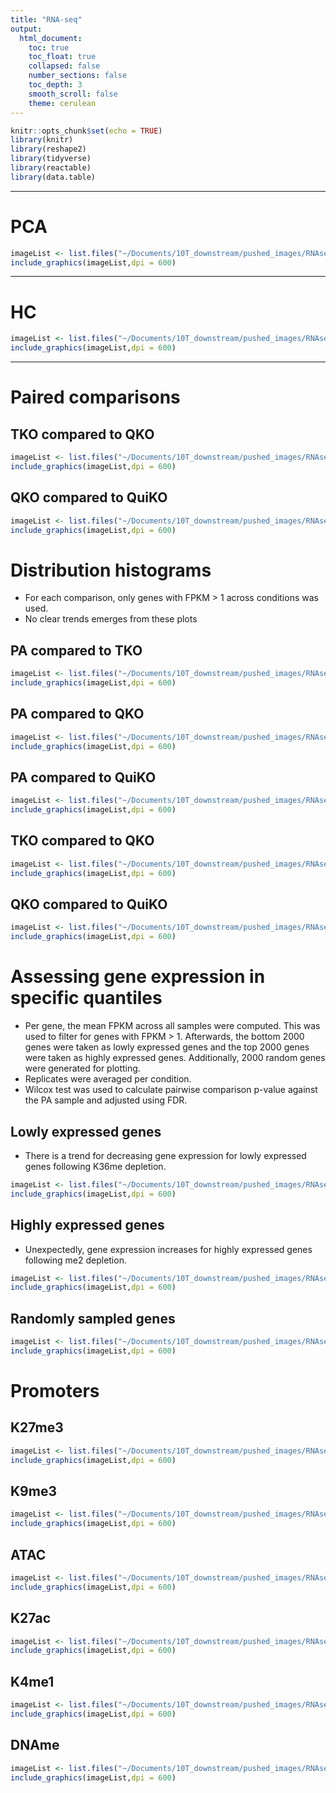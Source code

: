 ```yaml
---
title: "RNA-seq"
output:
  html_document:
    toc: true
    toc_float: true
    collapsed: false
    number_sections: false
    toc_depth: 3
    smooth_scroll: false
    theme: cerulean
---
```


```r
knitr::opts_chunk$set(echo = TRUE)
library(knitr)
library(reshape2)
library(tidyverse)
library(reactable)
library(data.table)
```

---

# PCA
```r
imageList <- list.files("~/Documents/10T_downstream/pushed_images/RNAseq/PCA", pattern= "*.png", full.names=T)
include_graphics(imageList,dpi = 600)
```

---

# HC
```r
imageList <- list.files("~/Documents/10T_downstream/pushed_images/RNAseq/HC", pattern= "*.png", full.names=T)
include_graphics(imageList,dpi = 600)
```

---

# Paired comparisons {.tabset}

## TKO compared to QKO
```r
imageList <- list.files("~/Documents/10T_downstream/pushed_images/RNAseq/paired_comparisons/TKO_compared_to_QKO", pattern= "*.png", full.names=T)
include_graphics(imageList,dpi = 600)
```

## QKO compared to QuiKO
```r
imageList <- list.files("~/Documents/10T_downstream/pushed_images/RNAseq/paired_comparisons/QKO_compared_to_QuiKO", pattern= "*.png", full.names=T)
include_graphics(imageList,dpi = 600)
```

# Distribution histograms {.tabset}
<ul>
  <li>For each comparison, only genes with FPKM > 1 across conditions was used.</li>
  <li>No clear trends emerges from these plots </li>
</ul>

## PA compared to TKO
```r
imageList <- list.files("~/Documents/10T_downstream/pushed_images/RNAseq/histogram_distribution/PA_TKO", pattern= "*.png", full.names=T)
include_graphics(imageList,dpi = 600)
```

## PA compared to QKO
```r
imageList <- list.files("~/Documents/10T_downstream/pushed_images/RNAseq/histogram_distribution/PA_QKO", pattern= "*.png", full.names=T)
include_graphics(imageList,dpi = 600)
```

## PA compared to QuiKO
```r
imageList <- list.files("~/Documents/10T_downstream/pushed_images/RNAseq/histogram_distribution/PA_QuiKO", pattern= "*.png", full.names=T)
include_graphics(imageList,dpi = 600)
```

## TKO compared to QKO
```r
imageList <- list.files("~/Documents/10T_downstream/pushed_images/RNAseq/histogram_distribution/TKO_QKO", pattern= "*.png", full.names=T)
include_graphics(imageList,dpi = 600)
```

## QKO compared to QuiKO
```r
imageList <- list.files("~/Documents/10T_downstream/pushed_images/RNAseq/histogram_distribution/QKO_QuiKO", pattern= "*.png", full.names=T)
include_graphics(imageList,dpi = 600)
```

# Assessing gene expression in specific quantiles {.tabset}

<ul>
  <li>Per gene, the mean FPKM across all samples were computed. This was used to filter for genes with FPKM > 1. Afterwards, the bottom 2000 genes were taken as lowly expressed genes and the top 2000 genes were taken as highly expressed genes. Additionally, 2000 random genes were generated for plotting.</li>
  <li>Replicates were averaged per condition. </li>
  <li>Wilcox test was used to calculate pairwise comparison p-value against the PA sample and adjusted using FDR. </li>
</ul>

## Lowly expressed genes
<ul>
  <li>There is a trend for decreasing gene expression for lowly expressed genes following K36me depletion.</li>
</ul>
```r
imageList <- list.files("~/Documents/10T_downstream/pushed_images/RNAseq/quantile_separated/lowly_exp_genes", pattern= "*.png", full.names=T)
include_graphics(imageList,dpi = 600)
```

## Highly expressed genes
<ul>
  <li>Unexpectedly, gene expression increases for highly expressed genes following me2 depletion.</li>
</ul>
```r
imageList <- list.files("~/Documents/10T_downstream/pushed_images/RNAseq/quantile_separated/highly_exp_genes", pattern= "*.png", full.names=T)
include_graphics(imageList,dpi = 600)
```

## Randomly sampled genes
```r
imageList <- list.files("~/Documents/10T_downstream/pushed_images/RNAseq/quantile_separated/random_genes", pattern= "*.png", full.names=T)
include_graphics(imageList,dpi = 600)
```

# Promoters {.tabset}

## K27me3
```r
imageList <- list.files("~/Documents/10T_downstream/pushed_images/RNAseq/promoters/K27me3", pattern= "*.png", full.names=T)
include_graphics(imageList,dpi = 600)
```

## K9me3
```r
imageList <- list.files("~/Documents/10T_downstream/pushed_images/RNAseq/promoters/K9me3", pattern= "*.png", full.names=T)
include_graphics(imageList,dpi = 600)
```

## ATAC
```r
imageList <- list.files("~/Documents/10T_downstream/pushed_images/RNAseq/promoters/ATAC", pattern= "*.png", full.names=T)
include_graphics(imageList,dpi = 600)
```

## K27ac
```r
imageList <- list.files("~/Documents/10T_downstream/pushed_images/RNAseq/promoters/K27ac", pattern= "*.png", full.names=T)
include_graphics(imageList,dpi = 600)
```

## K4me1
```r
imageList <- list.files("~/Documents/10T_downstream/pushed_images/RNAseq/promoters/K4me1", pattern= "*.png", full.names=T)
include_graphics(imageList,dpi = 600)
```

## DNAme
```r
imageList <- list.files("~/Documents/10T_downstream/pushed_images/RNAseq/promoters/DNAme", pattern= "*.png", full.names=T)
include_graphics(imageList,dpi = 600)
```